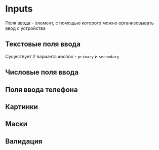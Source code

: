
<Meta title="Components/Inputs" />

# Inputs

Поля ввода - элемент, с помощью которого можно организовывать ввод с устройства

## Текстовые поля ввода

Существует 2 варианта кнопок - `primary` и `secondary`

<Canvas of={Input} />

## Числовые поля ввода

<Canvas of={NumberInput} />

## Поля ввода телефона

<Canvas of={PhoneInput} />

## Картинки

<Canvas of={ImageInput} />

## Маски

<Canvas of={NumberInput} />

<Canvas of={TimeInputStory} />

## Валидация

<Canvas of={Validation} />
